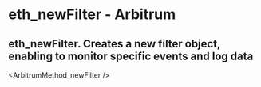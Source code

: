 # eth_newFilter  - Arbitrum

## eth_newFilter. Creates a new filter object, enabling to monitor specific events and log data


<ArbitrumMethod_newFilter />
